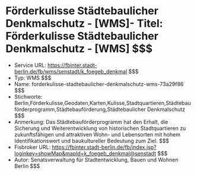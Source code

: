 # Förderkulisse Städtebaulicher Denkmalschutz - [WMS]- Titel: Förderkulisse Städtebaulicher Denkmalschutz - [WMS] $$$
- Service URL: https://fbinter.stadt-berlin.de/fb/wms/senstadt/k_foegeb_denkmal $$$
- Typ: WMS $$$
- Name: forderkulisse-stadtebaulicher-denkmalschutz-wms-73a29f86 $$$
- Stichworte: Berlin,Förderkulisse,Geodaten,Karten,Kulisse,Stadtquartieren,Städtebauförderprogramm,Städtebauförderung,Städtebaulicher Denkmalschutz $$$
- Anmerkung: Das Städtebauförderprogramm hat den Erhalt, die Sicherung und Weiterentwicklung von historischen Stadtquartieren zu zukunftsfähigen und attraktiven Wohn- und Lebensorten mit hohem Identifikationswert und baukultureller Bedeutung zum Ziel. $$$
- Fisbroker URL: https://fbinter.stadt-berlin.de/fb/index.jsp?loginkey=showMap&mapId=k_foegeb_denkmal@senstadt $$$
- Autor: Senatsverwaltung für Stadtentwicklung, Bauen und Wohnen Berlin $$$
